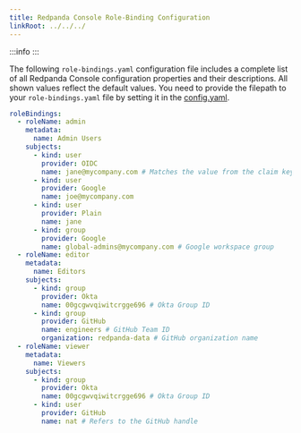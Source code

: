 ```yaml
---
title: Redpanda Console Role-Binding Configuration
linkRoot: ../../../
---
```


<head>
    <meta name="title" content="Console role-binding configuration template | Redpanda Docs"/>
    <meta name="description" content="Console role-binding configuration template with properties description."/>
    <link rel="canonical" href="https://docs.redpanda.com/docs/reference/console/role-bindings/" />
</head>


:::info
<EnterpriseLicenseNote frontmatter={frontMatter}/>
:::

The following `role-bindings.yaml` configuration file includes a complete list of all Redpanda Console configuration properties and their descriptions.
All shown values reflect the default values. You need to provide the filepath to your `role-bindings.yaml` file by setting it in the
[config.yaml](../config).

```yaml
roleBindings:
  - roleName: admin
    metadata:
      name: Admin Users
    subjects:
      - kind: user
        provider: OIDC
        name: jane@mycompany.com # Matches the value from the claim key
      - kind: user
        provider: Google
        name: joe@mycompany.com
      - kind: user
        provider: Plain
        name: jane
      - kind: group
        provider: Google
        name: global-admins@mycompany.com # Google workspace group
  - roleName: editor
    metadata:
      name: Editors
    subjects:
      - kind: group
        provider: Okta
        name: 00gcgwvqiwitcrgge696 # Okta Group ID
      - kind: group
        provider: GitHub
        name: engineers # GitHub Team ID
        organization: redpanda-data # GitHub organization name
  - roleName: viewer
    metadata:
      name: Viewers
    subjects:
      - kind: group
        provider: Okta
        name: 00gcgwvqiwitcrgge696 # Okta Group ID
      - kind: user
        provider: GitHub
        name: nat # Refers to the GitHub handle
```